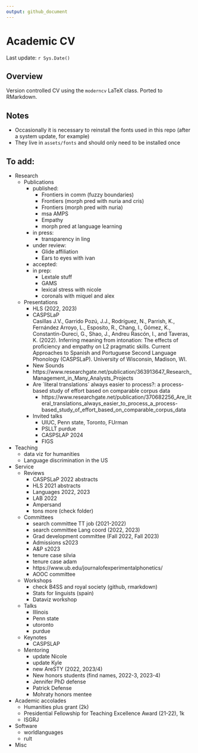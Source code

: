 ```yaml
---
output: github_document
---
```


# Academic CV

Last update: `r Sys.Date()`

## Overview

Version controlled CV using the `moderncv` LaTeX class. 
Ported to RMarkdown. 

## Notes

- Occasionally it is necessary to reinstall the fonts used in this repo (after a system update, for example)
- They live in `assets/fonts` and should only need to be installed once 

## To add:

- Research
  - Publications
    - published: 
      - Frontiers in comm (fuzzy boundaries)
      - Frontiers (morph pred with nuria and cris)
      - Frontiers (morph pred with nuria)
      - msa AMPS
      - Empathy
      - morph pred at language learning
    - in press: 
      - transparency in ling
    - under review: 
      - Glide affiliation
      - Ears to eyes with ivan
    - accepted: 
    - in prep: 
      - Lextale stuff
      - GAMS
      - lexical stress with nicole
      - coronals with miquel and alex
  - Presentations
    - HLS (2022, 2023)
    - CASPSLaP  
    Casillas J.V., Garrido Pozú, J.J., Rodríguez, N., Parrish, K., Fernández Arroyo, L., Esposito, R., Chang, I., Gómez, K., Constantin-Dureci, G., Shao, J., Andreu Rascón, I., and Taveras, K. (2022). Inferring meaning from intonation: The effects of proficiency and empathy on L2 pragmatic skills. Current Approaches to Spanish and Portuguese Second Language Phonology (CASPSLaP). University of Wisconsin, Madison, WI.
    - New Sounds
    - https://www.researchgate.net/publication/363913647_Research_Management_in_Many_Analysts_Projects
    - Are ´literal translations´ always easier to process?: a process-based study of effort based on comparable corpus data
      - https://www.researchgate.net/publication/370682256_Are_literal_translations_always_easier_to_process_a_process-based_study_of_effort_based_on_comparable_corpus_data
    - Invited talks
      - UIUC, Penn state, Toronto, FUrman
      - PSLLT purdue
      - CASPSLAP 2024
      - FIGS
- Teaching
  - data viz for humanities
  - Language discrimination in the US
- Service
  - Reviews
    - CASPSLaP 2022 abstracts
    - HLS 2021 abstracts
    - Languages 2022, 2023
    - LAB 2022
    - Ampersand
    - tons more (check folder)
  - Committees
    - search committee TT job (2021-2022)
    - search committee Lang coord (2022, 2023)
    - Grad development committee (Fall 2022, Fall 2023)
    - Admissions s2023
    - A&P s2023
    - tenure case silvia
    - tenure case adam
    - https://www.ub.edu/journalofexperimentalphonetics/
    - AOOC committee
  - Workshops
    - check B4SS and royal society (github, rmarkdown)
    - Stats for linguists (spain)
    - Dataviz workshop
  - Talks
    - Illinois
    - Penn state
    - utoronto
    - purdue
  - Keynotes
    - CASPSLAP
  - Mentoring
    - update Nicole
    - update Kyle
    - new AreSTY (2022, 2023/4)
    - New honors students (find names, 2022-3, 2023-4)
    - Jennifer PhD defense
    - Patrick Defense
    - Mohraty honors mentee
- Academic accolades
  - Humanities plus grant (2k)
  - Presidential Fellowship for Teaching Excellence Award (21-22), 1k
  - ISGRJ
- Software
  - worldlanguages
  - rult
- Misc
